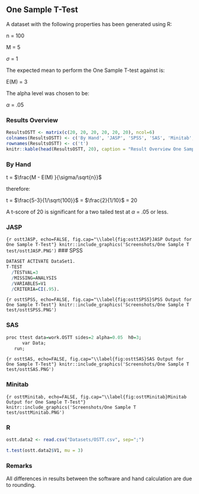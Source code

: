 
## One Sample T-Test

A dataset with the following properties has been generated using R:

n = 100

M = 5

$\sigma$ = 1

The expected mean to perform the One Sample T-test against is:

E(M) = 3

The  alpha level was chosen to be:

$\alpha$ = .05

### Results Overview

```r
ResultsOSTT <- matrix(c(20, 20, 20, 20, 20, 20), ncol=6)
colnames(ResultsOSTT) <- c('By Hand', 'JASP', 'SPSS', 'SAS', 'Minitab', 'R')
rownames(ResultsOSTT) <- c('t')
knitr::kable(head(ResultsOSTT, 20), caption = "Result Overview One Sample T-Test", booktabs = T)
```


### By Hand
t = $\frac{M - E(M) }{\sigma/\sqrt{n}}$

therefore:

t = $\frac{5-3}{1/\sqrt{100}}$ = $\frac{2}{1/10}$ = 20

A t-score of 20 is significant for a two tailed test at $\alpha$ = .05 or less.

### JASP

```{r osttJASP, echo=FALSE, fig.cap="\\label{fig:osttJASP}JASP Output for One Sample T-Test"}
knitr::include_graphics('Screenshots/One Sample T test/osttJASP.PNG')
```
### SPSS

```r
DATASET ACTIVATE DataSet1.
T-TEST
  /TESTVAL=3
  /MISSING=ANALYSIS
  /VARIABLES=V1
  /CRITERIA=CI(.95).
```

```{r osttSPSS, echo=FALSE, fig.cap="\\label{fig:osttSPSS}SPSS Output for One Sample T-Test"}
knitr::include_graphics('Screenshots/One Sample T test/osttSPSS.PNG')
```

### SAS

```r
proc ttest data=work.OSTT sides=2 alpha=0.05  h0=3;
      var Data;
   run;
```

```{r osttSAS, echo=FALSE, fig.cap="\\label{fig:osttSAS}SAS Output for One Sample T-Test"}
knitr::include_graphics('Screenshots/One Sample T test/osttSAS.PNG')
```


### Minitab

```{r osttMinitab, echo=FALSE, fig.cap="\\label{fig:osttMinitab}Minitab Output for One Sample T-Test"}
knitr::include_graphics('Screenshots/One Sample T test/osttMinitab.PNG')
```

### R

```r
ostt.data2 <- read.csv("Datasets/OSTT.csv", sep=";")
```

```r
t.test(ostt.data2$V1, mu = 3)
```


### Remarks

All differences in results between the software and hand calculation are due to rounding.